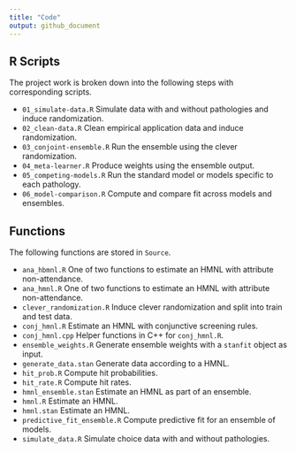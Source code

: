 ```yaml
---
title: "Code"
output: github_document
---
```


## R Scripts

The project work is broken down into the following steps with corresponding scripts.

- `01_simulate-data.R` Simulate data with and without pathologies and induce randomization.
- `02_clean-data.R` Clean empirical application data and induce randomization.
- `03_conjoint-ensemble.R` Run the ensemble using the clever randomization.
- `04_meta-learner.R` Produce weights using the ensemble output.
- `05_competing-models.R` Run the standard model or models specific to each pathology.
- `06_model-comparison.R` Compute and compare fit across models and ensembles.

## Functions

The following functions are stored in `Source`.

- `ana_hbmnl.R` One of two functions to estimate an HMNL with attribute non-attendance.
- `ana_hmnl.R` One of two functions to estimate an HMNL with attribute non-attendance.
- `clever_randomization.R` Induce clever randomization and split into train and test data.
- `conj_hmnl.R` Estimate an HMNL with conjunctive screening rules.
- `conj_hmnl.cpp` Helper functions in C++ for `conj_hmnl.R`.
- `ensemble_weights.R` Generate ensemble weights with a `stanfit` object as input.
- `generate_data.stan` Generate data according to a HMNL.
- `hit_prob.R` Compute hit probabilities.
- `hit_rate.R` Compute hit rates.
- `hmnl_ensemble.stan` Estimate an HMNL as part of an ensemble.
- `hmnl.R` Estimate an HMNL.
- `hmnl.stan` Estimate an HMNL.
- `predictive_fit_ensemble.R` Compute predictive fit for an ensemble of models.
- `simulate_data.R` Simulate choice data with and without pathologies.
